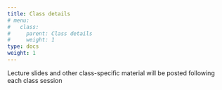 ```yaml
---
title: Class details
# menu:
#   class:
#     parent: Class details
#     weight: 1
type: docs
weight: 1
---
```


Lecture slides and other class-specific material will be posted following each class session

